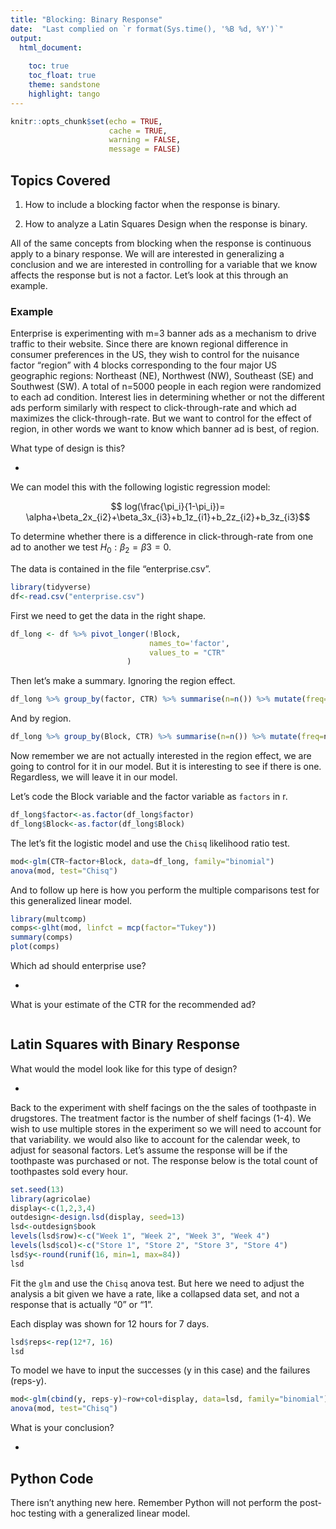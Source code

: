 ```yaml
---
title: "Blocking: Binary Response"
date:  "Last complied on `r format(Sys.time(), '%B %d, %Y')`"
output:
  html_document: 
  
    toc: true
    toc_float: true
    theme: sandstone
    highlight: tango
---
```


```r
knitr::opts_chunk$set(echo = TRUE,
                      cache = TRUE, 
                      warning = FALSE,
                      message = FALSE)
```

## Topics Covered

1. How to include a blocking factor when the response is binary.

2. How to analyze a Latin Squares Design when the response is binary.


All of the same concepts from blocking when the response is continuous apply to a binary response.  We will are interested in generalizing a conclusion and we are interested in controlling for a variable that we know affects the response but is not a factor. Let's look at this through an example. 


### Example

Enterprise is experimenting with m=3 banner ads as a mechanism to drive traffic to their website.  Since there are known regional difference in consumer preferences in the US, they wish to control for the nuisance factor "region" with 4 blocks corresponding to the four major US geographic regions: Northeast (NE), Northwest (NW), Southeast (SE) and Southwest (SW). A total of n=5000 people in each region were randomized to each ad condition.  Interest lies in determining whether or not the different ads perform similarly with respect to click-through-rate and which ad maximizes the click-through-rate.  But we want to control for the effect of region, in other words we want to know which banner ad is best, \emph{regardless} of region.

What type of design is this?

*

We can model this with the following logistic regression model:

$$ log(\frac{\pi_i}{1-\pi_i})= \alpha+\beta_2x_{i2}+\beta_3x_{i3}+b_1z_{i1}+b_2z_{i2}+b_3z_{i3}$$



To determine whether there is a difference in click-through-rate from one ad to another we test $H_0:\beta_2=\beta3=0$.

The data is contained in the file "enterprise.csv".

```r
library(tidyverse)
df<-read.csv("enterprise.csv")
```

First we need to get the data in the right shape.

```r
df_long <- df %>% pivot_longer(!Block,
                               names_to='factor',
                               values_to = "CTR"
                          )

```

Then let's make a summary.  Ignoring the region effect.

```R

df_long %>% group_by(factor, CTR) %>% summarise(n=n()) %>% mutate(freq=n/sum(n))

```

And by region.

```R

df_long %>% group_by(Block, CTR) %>% summarise(n=n()) %>% mutate(freq=n/sum(n))
```


Now remember we are not actually interested in the region effect, we are going to control for it in our model.  But it is interesting to see if there is one. Regardless, we will leave it in our model.

Let's code the Block variable and the factor variable as `factors` in r. 

```R
df_long$factor<-as.factor(df_long$factor)
df_long$Block<-as.factor(df_long$Block)

```

The let's fit the logistic model and use the `Chisq` likelihood ratio test.

```R
mod<-glm(CTR~factor+Block, data=df_long, family="binomial")
anova(mod, test="Chisq")
```


And to follow up here is how you perform the multiple comparisons test for this generalized linear model.

```r
library(multcomp)
comps<-glht(mod, linfct = mcp(factor="Tukey"))
summary(comps)
plot(comps)
```

Which ad should enterprise use?

*

What is your estimate of the CTR for the recommended ad?

```r



```

## Latin Squares with Binary Response



What would the model look like for this type of design?

* 


Back to the experiment with shelf facings on the the sales of toothpaste in drugstores.  The treatment factor is the number of shelf facings (1-4). We wish to use multiple stores in the experiment so we will need to account for that variability.  we would also like to account for the calendar week, to adjust for seasonal factors. Let's assume the response will be if the toothpaste was purchased or not. The response below is the total count of toothpastes sold every hour.  

```r
set.seed(13)
library(agricolae)
display<-c(1,2,3,4)
outdesign<-design.lsd(display, seed=13)
lsd<-outdesign$book
levels(lsd$row)<-c("Week 1", "Week 2", "Week 3", "Week 4")
levels(lsd$col)<-c("Store 1", "Store 2", "Store 3", "Store 4")
lsd$y<-round(runif(16, min=1, max=84))
lsd
```

Fit the `glm` and use the `Chisq` anova test.  But here we need to adjust the analysis a bit given we have a rate, like a collapsed data set, and not a response that is actually "0" or "1".

Each display was shown for 12 hours for 7 days.  

```r
lsd$reps<-rep(12*7, 16)
lsd
```

To model we have to input the successes (y in this case) and the failures (reps-y).

```r
mod<-glm(cbind(y, reps-y)~row+col+display, data=lsd, family="binomial")
anova(mod, test="Chisq")

```


What is your conclusion?

*
  
## Python Code

There isn't anything new here.  Remember Python will not perform the post-hoc testing with a generalized linear model.